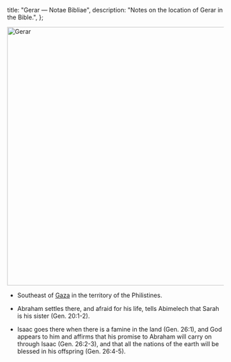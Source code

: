   title: "Gerar — Notae Bibliae",
  description: "Notes on the location of Gerar in the Bible.",
};

<Initial text="Gerar"/>

<Image
  className="sepia rounded"
  src="/places/gerar.jpg"
  alt="Gerar"
  width="600"
  height="600"
/>

- Southeast of [Gaza](/places/old-testament/genesis/gaza) in the territory of the Philistines.

- Abraham settles there, and afraid for his life, tells Abimelech that Sarah is his sister (Gen. 20:1-2).

- Isaac goes there when there is a famine in the land (Gen. 26:1), and God appears to him and affirms that his promise to Abraham will carry on through Isaac (Gen. 26:2-3), and that all the nations of the earth will be blessed in his offspring (Gen. 26:4-5).
